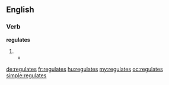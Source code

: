 ==English==

===Verb===
'''regulates'''

# {{third-person singular of|regulate}}
#* {{quote-book
|passage=...It '''regulates''' and governs the Passions of the Mind, and brings them into due moderation and frame...
|page=17
|title=An Account of the Growth of Deism in England
|author=William Stephens
|year=1696}}

[[de:regulates]]
[[fr:regulates]]
[[hu:regulates]]
[[my:regulates]]
[[oc:regulates]]
[[simple:regulates]]